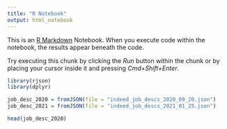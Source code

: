 ```yaml
---
title: "R Notebook"
output: html_notebook
---
```


This is an [R Markdown](http://rmarkdown.rstudio.com) Notebook. When you execute code within the notebook, the results appear beneath the code. 

Try executing this chunk by clicking the *Run* button within the chunk or by placing your cursor inside it and pressing *Cmd+Shift+Enter*. 

```r
library(rjson)
library(dplyr)

job_desc_2020 = fromJSON(file = "indeed_job_descs_2020_09_20.json")
job_desc_2021 = fromJSON(file = "indeed_job_descs_2021_01_25.json")

head(job_desc_2020)
```



